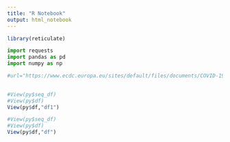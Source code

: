 ```yaml
---
title: "R Notebook"
output: html_notebook
---
```


```r
library(reticulate)
```


```python
import requests
import pandas as pd
import numpy as np

#url="https://www.ecdc.europa.eu/sites/default/files/documents/COVID-19-geographic-disbtribution-worldwide.xl
  
```

```r
#View(py$seq_df)
#View(py$df)
View(py$df,"df1")

```

```r
#View(py$seq_df)
#View(py$df)
View(py$df,"df")

```
